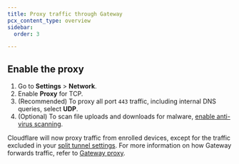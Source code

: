 ```yaml
---
title: Proxy traffic through Gateway
pcx_content_type: overview
sidebar:
  order: 3

---
```



<Render file="zero-trust/enable-proxy-intro" />

## Enable the proxy

1. Go to **Settings** > **Network**.
2. Enable **Proxy** for TCP.
3. (Recommended) To proxy all port `443` traffic, including internal DNS queries, select **UDP**.
4. (Optional) To scan file uploads and downloads for malware, [enable anti-virus scanning](/cloudflare-one/policies/gateway/http-policies/antivirus-scanning/).

Cloudflare will now proxy traffic from enrolled devices, except for the traffic excluded in your [split tunnel settings](/cloudflare-one/connections/connect-networks/private-net/cloudflared/#3-route-private-network-ips-through-warp). For more information on how Gateway forwards traffic, refer to [Gateway proxy](/cloudflare-one/policies/gateway/proxy/).
